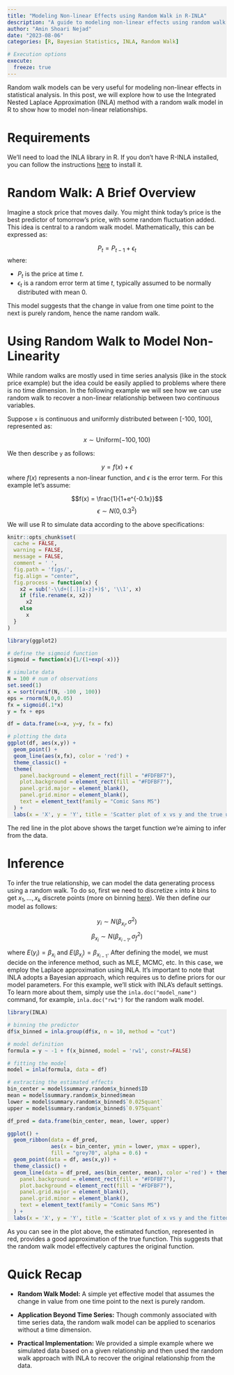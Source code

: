 ```yaml
---
title: "Modeling Non-linear Effects using Random Walk in R-INLA"
description: "A guide to modeling non-linear effects using random walk with the R-INLA package."
author: "Amin Shoari Nejad"
date: "2023-08-06"
categories: [R, Bayesian Statistics, INLA, Random Walk]

# Execution options
execute: 
  freeze: true
---
```


<style>
pre.sourceCode {
  background-color: #F0F0F0;
}
</style>


Random walk models can be very useful for modeling non-linear effects in statistical analysis. In this post, we will explore how to use the Integrated Nested Laplace Approximation (INLA) method with a random walk model in R to show how to model non-linear relationships. 

# Requirements 
We'll need to load the INLA library in R. If you don't have R-INLA installed, you can follow the instructions [here](https://www.r-inla.org/download-install) to install it.


# Random Walk: A Brief Overview
Imagine a stock price that moves daily. You might think today's price is the best predictor of tomorrow's price, with some random fluctuation added. This idea is central to a random walk model. Mathematically, this can be expressed as:

$$P_{t}  = P_{t-1} + \epsilon_{t}$$
where:

- $P_{t}$ is the price at time $t$. 
- $\epsilon_{t}$ is a random error term at time $t$, typically assumed to be normally distributed with mean 0. 

This model suggests that the change in value from one time point to the next is purely random, hence the name random walk.  

# Using Random Walk to Model Non-Linearity
While random walks are mostly used in time series analysis (like in the stock price example) but the idea could be easily applied to problems where there is no time dimension. In the following example we will see how we can use random walk to recover a non-linear relationship between two continuous variables. 

Suppose `x` is continuous and uniformly distributed between [-100, 100], represented as:

$$x \sim \text{Uniform}(-100, 100)$$

We then describe `y` as follows: 

$$y = f(x) + \epsilon$$
where $f(x)$ represents a non-linear function, and $\epsilon$ is the error term. For this example let's assume:

$$f(x) = \frac{1}{1+e^{-0.1x}}$$
$$\epsilon \sim N(0, 0.3^2)$$

We will use R to simulate data according to the above specifications:


```r
knitr::opts_chunk$set(
  cache = FALSE,
  warning = FALSE,
  message = FALSE,
  comment = ' ',
  fig.path = 'figs/',
  fig.align = "center",
  fig.process = function(x) {
    x2 = sub('-\\d+([.][a-z]+)$', '\\1', x)
    if (file.rename(x, x2))
      x2
    else
      x
  }
)
```


```r
library(ggplot2)

# define the sigmoid function
sigmoid = function(x){1/(1+exp(-x))}

# simulate data
N = 100 # num of observations
set.seed(1)
x = sort(runif(N, -100 , 100))
eps = rnorm(N,0,0.05) 
fx = sigmoid(.1*x)
y = fx + eps

df = data.frame(x=x, y=y, fx = fx)

# plotting the data
ggplot(df, aes(x,y)) + 
  geom_point() + 
  geom_line(aes(x,fx), color = 'red') + 
  theme_classic() + 
  theme(
    panel.background = element_rect(fill = "#FDFBF7"),
    plot.background = element_rect(fill = "#FDFBF7"),
    panel.grid.major = element_blank(),
    panel.grid.minor = element_blank(),
    text = element_text(family = "Comic Sans MS")
  ) + 
  labs(x = 'X', y = 'Y', title = 'Scatter plot of x vs y and the true underlying function')
```


The red line in the plot above shows the target function we're aiming to infer from the data.

# Inference

To infer the true relationship, we can model the data generating process using a random walk. To do so, first we need to discretize `x` into $k$ bins to get ${x_{1},...,{x_{k}}}$ discrete points (more on binning [here](https://en.wikipedia.org/wiki/Data_binning)). We then define our model as follows: 

$$y_{i} \sim N(\beta_{x_{i}}, \sigma^2)$$
$$\beta_{x_{i}} \sim N(\beta_{x_{i-1}}, \sigma_{f}^2)$$

where $E(y_{i}) = \beta_{x_{i}}$ and $E(\beta_{x_{i}}) = \beta_{x_{i-1}}$. After defining the model, we must decide on the inference method, such as MLE, MCMC, etc. In this case, we employ the Laplace approximation using INLA. It's important to note that INLA adopts a Bayesian approach, which requires us to define priors for our model parameters. For this example, we'll stick with INLA's default settings. To learn more about them, simply use the `inla.doc("model_name")` command, for example, `inla.doc("rw1")` for the random walk model.


```r
library(INLA)

# binning the predictor
df$x_binned = inla.group(df$x, n = 10, method = "cut")

# model definition
formula = y ~ -1 + f(x_binned, model = 'rw1', constr=FALSE)

# fitting the model
model = inla(formula, data = df)

# extracting the estimated effects
bin_center = model$summary.random$x_binned$ID
mean = model$summary.random$x_binned$mean
lower = model$summary.random$x_binned$`0.025quant`
upper = model$summary.random$x_binned$`0.975quant`

df_pred = data.frame(bin_center, mean, lower, upper)

ggplot() + 
  geom_ribbon(data = df_pred, 
              aes(x = bin_center, ymin = lower, ymax = upper), 
              fill = "grey70", alpha = 0.6) + 
  geom_point(data = df, aes(x,y)) + 
  theme_classic() + 
  geom_line(data = df_pred, aes(bin_center, mean), color ='red') + theme(
    panel.background = element_rect(fill = "#FDFBF7"),
    plot.background = element_rect(fill = "#FDFBF7"),
    panel.grid.major = element_blank(),
    panel.grid.minor = element_blank(),
    text = element_text(family = "Comic Sans MS")
  ) + 
  labs(x = 'X', y = 'Y', title = 'Scatter plot of x vs y and the fitted function')
```


As you can see in the plot above, the estimated function, represented in red, provides a good approximation of the true function. This suggests that the random walk model effectively captures the original function.

# Quick Recap

- **Random Walk Model:** A simple yet effective model that assumes the change in value from one time point to the next is purely random.

- **Application Beyond Time Series:** Though commonly associated with time series data, the random walk model can be applied to scenarios without a time dimension.

- **Practical Implementation:** We provided a simple example where we simulated data based on a given relationship and then used the random walk approach with INLA to recover the original relationship from the data.

